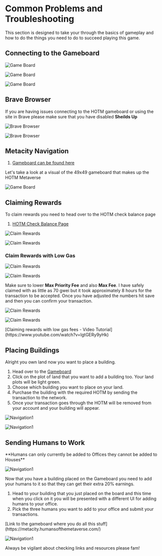 
# Common Problems and Troubleshooting

This section is designed to take your through the basics of gameplay and how to do the things you need to do to succeed playing this game.

## Connecting to the Gameboard

<Bleed>![Game Board](../../public/connect1.png)</Bleed>

<Bleed>![Game Board](../../public/connect2.png)</Bleed>

<Bleed>![Game Board](../../public/connect3.png)</Bleed>

## Brave Browser

If you are having issues connecting to the HOTM gameboard or using the site in Brave please make sure that you have disabled **Sheilds Up**

<Bleed>![Brave Browser](../../public/shields-up1.png)</Bleed>

<Bleed>![Brave Browser](../../public/shields-up2.png)</Bleed>


## Metacity Navigation

1. [Gameboard can be found here](https://metacity.humansofthemetaverse.com)

Let's take a look at a visual of the 49x49 gameboard that makes up the HOTM Metaverse

<Bleed>![Game Board](../../public/game-board1.png)</Bleed>


## Claiming Rewards

To claim rewards you need to head over to the HOTM check balance page

1. [HOTM Check Balance Page](https://www.humansofthemetaverse.com/hotm-check-balance)

<Bleed>![Claim Rewards](../../public/claim-rewards1.png)</Bleed>

<Bleed>![Claim Rewards](../../public/claim-rewards2.png)</Bleed>

### Claim Rewards with Low Gas

<Bleed>![Claim Rewards](../../public/claim-rewards3.png)</Bleed>

<Bleed>![Claim Rewards](../../public/claim-rewards4.png)</Bleed>

Make sure to lower **Max Priority Fee** and also **Max Fee**. 
I have safely claimed with as little as 70 gwei but it took approximately 8 hours for the transaction to be accepted. 
Once you have adjusted the numbers hit save and then you can confirm your transaction.

<Bleed>![Claim Rewards](../../public/claim-rewards5.png)</Bleed>

<Bleed>![Claim Rewards](../../public/claim-rewards6.png)</Bleed>

<Callout type="note" emoji="✅">
  [Claiming rewards with low gas fees - Video Tutorial](https://www.youtube.com/watch?v=lgtGERy9yHk)
</Callout>


## Placing Buildings

Alright you own land now you want to place a building. 

1. Head over to the [Gameboard](https://metacity.humansofthemetaverse.com)
1. Click on the plot of land that you want to add a building too. Your land plots will be light green.
1. Choose which building you want to place on your land.
1. Purchase the building with the required HOTM by sending the transaction to the network.
1. Once your transaction goes through the HOTM will be removed from your account and your building will appear.

<Bleed>![Navigation1](../../public/placing-buildings1.png)</Bleed>

<Bleed>![Navigation1](../../public/placing-buildings2.png)</Bleed>

## Sending Humans to Work

<Callout type="warning" emoji="⚠️">
   **Humans can only currently be added to Offices they cannot be added to Houses**
</Callout>

<Bleed>![Navigation1](../../public/humans-to-work0.png)</Bleed>

Now that you have a building placed on the Gameboard you need to add your humans to it so that they can get their extra 20% earnings.

1. Head to your building that you just placed on the board and this time when you click on it you will be presented with a different UI for adding humans to your office.
1. Pick the three humans you want to add to your office and submit your transactions.

<Callout type="warning" emoji="✅">
   [Link to the gameboard where you do all this stuff](https://metacity.humansofthemetaverse.com/)
</Callout>

<Bleed>![Navigation1](../../public/humans-to-work1.png)</Bleed>

<Callout type="error" emoji="🚫">
   Always be vigilant about checking links and resources please fam!
</Callout>
